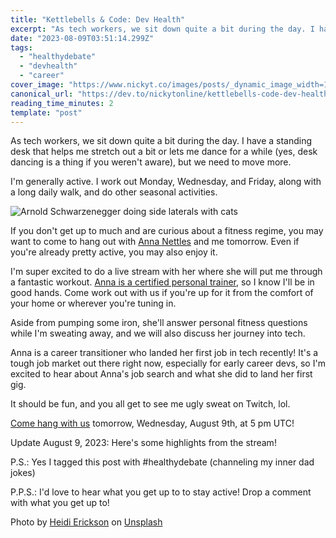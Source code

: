 ```yaml
---
title: "Kettlebells & Code: Dev Health"
excerpt: "As tech workers, we sit down quite a bit during the day. I have a standing desk that helps me stretch..."
date: "2023-08-09T03:51:14.299Z"
tags:
  - "healthydebate"
  - "devhealth"
  - "career"
cover_image: "https://www.nickyt.co/images/posts/_dynamic_image_width=1000,height=420,fit=cover,gravity=auto,format=auto_https%3A%2F%2Fdev-to-uploads.s3.amazonaws.com%2Fuploads%2Farticles%2Fjdgt8dxh3k26dlpwmhhb.jpg"
canonical_url: "https://dev.to/nickytonline/kettlebells-code-dev-health-3eim"
reading_time_minutes: 2
template: "post"
---
```



As tech workers, we sit down quite a bit during the day. I have a standing desk that helps me stretch out a bit or lets me dance for a while (yes, desk dancing is a thing if you weren't aware), but we need to move more.

I'm generally active. I work out Monday, Wednesday, and Friday, along with a long daily walk, and do other seasonal activities.

![Arnold Schwarzenegger doing side laterals with cats](https://media.giphy.com/media/W7dBXzbnEpOBG/giphy.gif)

If you don't get up to much and are curious about a fitness regime, you may want to come to hang out with [Anna Nettles](https://twitter.com/_annanettles) and me tomorrow. Even if you're already pretty active, you may also enjoy it.

I'm super excited to do a live stream with her where she will put me through a fantastic workout. [Anna is a certified personal trainer](https://www.coachannatraining.com/personal-training), so I know I'll be in good hands. Come work out with us if you're up for it from the comfort of your home or wherever you're tuning in.

Aside from pumping some iron, she'll answer personal fitness questions while I'm sweating away, and we will also discuss her journey into tech.

Anna is a career transitioner who landed her first job in tech recently! It's a tough job market out there right now, especially for early career devs, so I'm excited to hear about Anna's job search and what she did to land her first gig.

It should be fun, and you all get to see me ugly sweat on Twitch, lol.

[Come hang with us](https://www.twitch.tv/nickytonline) tomorrow, Wednesday, August 9th, at 5 pm UTC!

Update August 9, 2023: Here's some highlights from the stream!

<Embed url="https://www.twitch.tv/videos/1894786803" />

<Embed url="https://www.twitch.tv/videos/1894780260" />

P.S.: Yes I tagged this post with #healthydebate (channeling my inner dad jokes)

P.P.S.: I'd love to hear what you get up to to stay active! Drop a comment with what you get up to!

Photo by <a href="https://unsplash.com/@herickson7?utm_source=unsplash&utm_medium=referral&utm_content=creditCopyText">Heidi Erickson</a> on <a href="https://unsplash.com/photos/CPSjcuuV8E8?utm_source=unsplash&utm_medium=referral&utm_content=creditCopyText">Unsplash</a>
